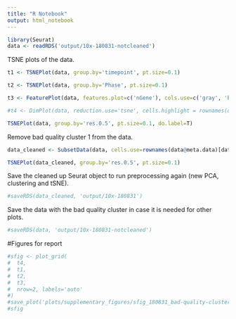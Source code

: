 ```yaml
---
title: "R Notebook"
output: html_notebook
---
```


```r
library(Seurat)
data <- readRDS('output/10x-180831-notcleaned')
```

TSNE plots of the data.

```r
t1 <- TSNEPlot(data, group.by='timepoint', pt.size=0.1)
```

```r
t2 <- TSNEPlot(data, group.by='Phase', pt.size=0.1)
```

```r
t3 <- FeaturePlot(data, features.plot=c('nGene'), cols.use=c('gray', 'blue'), no.legend = F)
```

```r
#t4 <- DimPlot(data, reduction.use='tsne', cells.highlight = rownames(data@meta.data)[data@meta.data$res.0.5 == 1], cols.highlight = 'blue', cols.use='gray')
```


```r
TSNEPlot(data, group.by='res.0.5', pt.size=0.1, do.label=T)
```

Remove bad quality cluster 1 from the data.

```r
data_cleaned <- SubsetData(data, cells.use=rownames(data@meta.data)[data@meta.data$res.0.5 != 1])
```

```r
TSNEPlot(data_cleaned, group.by='res.0.5', pt.size=0.1)
```

Save the cleaned up Seurat object to run preprocessing again (new PCA, clustering and tSNE).

```r
#saveRDS(data_cleaned, 'output/10x-180831')
```

Save the data with the bad quality cluster in case it is needed for other plots.

```r
#saveRDS(data, 'output/10x-180831-notcleaned')
```

#Figures for report

```r
#sfig <- plot_grid(
#  t4,
#  t1,
#  t2,
#  t3,
#  nrow=2, labels='auto'
#)
#save_plot('plots/supplementary_figures/sfig_180831_bad-quality-cluster.pdf', sfig, base_width=12, base_height = 9)
#sfig
```

